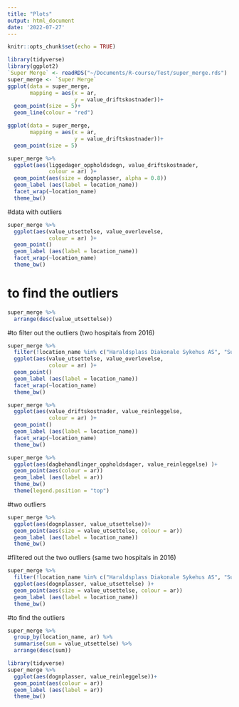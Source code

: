 ```yaml
---
title: "Plots"
output: html_document
date: '2022-07-27'
---
```


```r
knitr::opts_chunk$set(echo = TRUE)
```



```r
library(tidyverse)
library(ggplot2)
`Super Merge` <- readRDS("~/Documents/R-course/Test/super_merge.rds")
super_merge <- `Super Merge`
ggplot(data = super_merge, 
       mapping = aes(x = ar,
                     y = value_driftskostnader))+
  geom_point(size = 5)+
  geom_line(colour = "red")
```


```r
ggplot(data = super_merge, 
       mapping = aes(x = ar,
                     y = value_driftskostnader))+
  geom_point(size = 5)
```

```r
super_merge %>% 
  ggplot(aes(liggedager_oppholdsdogn, value_driftskostnader, 
             colour = ar) )+ 
  geom_point(aes(size = dognplasser, alpha = 0.8)) 
  geom_label (aes(label = location_name))
  facet_wrap(~location_name)
  theme_bw()
```


#data with outliers

```r
super_merge %>% 
  ggplot(aes(value_utsettelse, value_overlevelse, 
             colour = ar) )+ 
  geom_point()
  geom_label (aes(label = location_name))
  facet_wrap(~location_name)
  theme_bw()
```

# to find the outliers 
```r
super_merge %>% 
  arrange(desc(value_utsettelse))
```


#to filter out the outliers (two hospitals from 2016)

```r
super_merge %>% 
  filter(!location_name %in% c("Haraldsplass Diakonale Sykehus AS", "Sunnaas sykehus HF")) %>% 
  ggplot(aes(value_utsettelse, value_overlevelse, 
             colour = ar) )+ 
  geom_point()
  geom_label (aes(label = location_name))
  facet_wrap(~location_name)
  theme_bw()
```



```r
super_merge %>% 
  ggplot(aes(value_driftskostnader, value_reinleggelse, 
             colour = ar) )+ 
  geom_point()
  geom_label (aes(label = location_name))
  facet_wrap(~location_name)
  theme_bw()
```




```r
super_merge %>% 
  ggplot(aes(dagbehandlinger_oppholdsdager, value_reinleggelse) )+ 
  geom_point(aes(colour = ar))
  geom_label (aes(label = ar))
  theme_bw()
  theme(legend.position = "top")
```


#two outliers

```r
super_merge %>% 
  ggplot(aes(dognplasser, value_utsettelse))+ 
  geom_point(aes(size = value_utsettelse, colour = ar))
  geom_label (aes(label = location_name))
  theme_bw()
```

#filtered out the two outliers (same two hospitals in 2016)

```r
super_merge %>% 
  filter(!location_name %in% c("Haraldsplass Diakonale Sykehus AS", "Sunnaas sykehus HF")) %>% 
  ggplot(aes(dognplasser, value_utsettelse) )+ 
  geom_point(aes(size = value_utsettelse, colour = ar))
  geom_label (aes(label = location_name))
  theme_bw()
```

#to find the outliers 
```r
super_merge %>% 
  group_by(location_name, ar) %>% 
  summarise(sum = value_utsettelse) %>%
  arrange(desc(sum))
```


```r
library(tidyverse)
super_merge %>% 
  ggplot(aes(dognplasser, value_reinleggelse))+ 
  geom_point(aes(colour = ar))
  geom_label (aes(label = ar))
  theme_bw()
```

